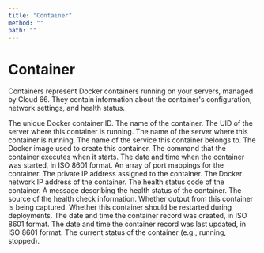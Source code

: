 ```yaml
---
title: "Container"
method: ""
path: ""
---
```


# Container

Containers represent Docker containers running on your servers, managed by Cloud 66. They contain information about the container's configuration, network settings, and health status.

<Model>
    <ModelProperty name="uid" type="string">
        The unique Docker container ID.
    </ModelProperty>
    <ModelProperty name="name" type="string">
        The name of the container.
    </ModelProperty>
    <ModelProperty name="server_uid" type="string">
        The UID of the server where this container is running.
    </ModelProperty>
    <ModelProperty name="server_name" type="string">
        The name of the server where this container is running.
    </ModelProperty>
    <ModelProperty name="service_name" type="string">
        The name of the service this container belongs to.
    </ModelProperty>
    <ModelProperty name="image" type="string">
        The Docker image used to create this container.
    </ModelProperty>
    <ModelProperty name="command" type="string">
        The command that the container executes when it starts.
    </ModelProperty>
    <ModelProperty name="started_at" type="datetime">
        The date and time when the container was started, in ISO 8601 format.
    </ModelProperty>
    <ModelProperty name="ports" type="array">
        An array of port mappings for the container.
    </ModelProperty>
    <ModelProperty name="private_ip" type="string">
        The private IP address assigned to the container.
    </ModelProperty>
    <ModelProperty name="docker_ip" type="string">
        The Docker network IP address of the container.
    </ModelProperty>
    <ModelProperty name="health_state" type="integer">
        The health status code of the container.
    </ModelProperty>
    <ModelProperty name="health_message" type="string">
        A message describing the health status of the container.
    </ModelProperty>
    <ModelProperty name="health_source" type="string">
        The source of the health check information.
    </ModelProperty>
    <ModelProperty name="capture_output" type="boolean">
        Whether output from this container is being captured.
    </ModelProperty>
    <ModelProperty name="restart_on_deploy" type="boolean">
        Whether this container should be restarted during deployments.
    </ModelProperty>
    <ModelProperty name="created_at" type="datetime">
        The date and time the container record was created, in ISO 8601 format.
    </ModelProperty>
    <ModelProperty name="updated_at" type="datetime">
        The date and time the container record was last updated, in ISO 8601 format.
    </ModelProperty>
    <ModelProperty name="status" type="string">
        The current status of the container (e.g., running, stopped).
    </ModelProperty>
</Model>